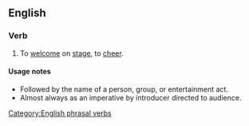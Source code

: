 ==English==

===Verb===
{{infl|en|verb|head-to [[give]] [[it]] [[up]] [[for]]}} 

# {{transitive}} To [[welcome]] on [[stage]], to [[cheer]].

====Usage notes====
* Followed by the name of a person, group, or entertainment act.
* Almost always as an imperative by introducer directed to audience.

[[Category:English phrasal verbs]]